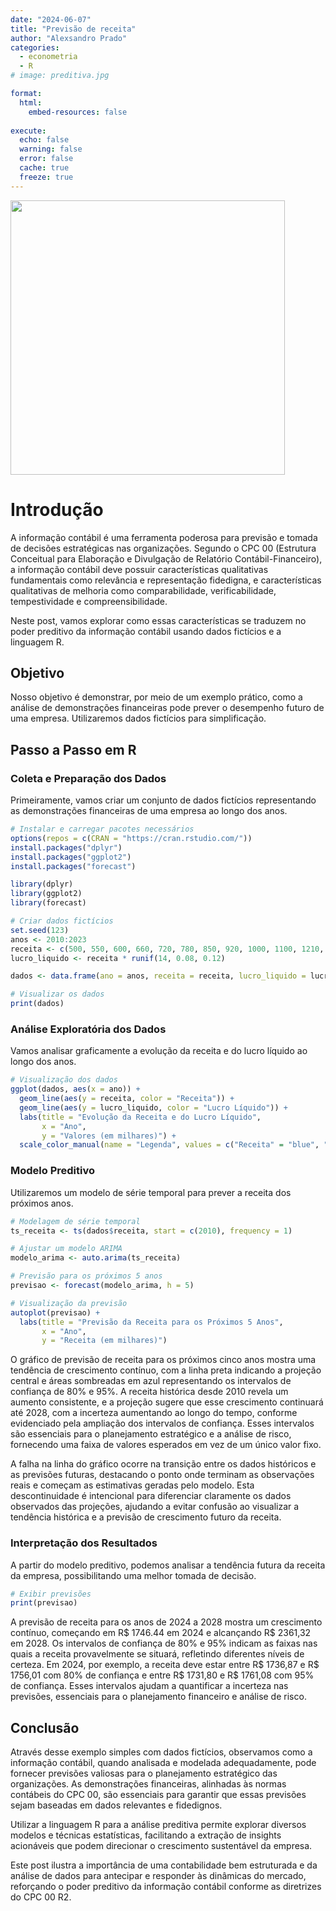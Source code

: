 ```yaml
---
date: "2024-06-07"                                    
title: "Previsão de receita"
author: "Alexsandro Prado"                            
categories:                                           
  - econometria
  - R
# image: preditiva.jpg

format:
  html:
    embed-resources: false
    
execute:
  echo: false
  warning: false
  error: false
  cache: true
  freeze: true
---
```


![](preditiva.jpg){.centered fig-align="center" width="439"}

# Introdução

A informação contábil é uma ferramenta poderosa para previsão e tomada de decisões estratégicas nas organizações. Segundo o CPC 00 (Estrutura Conceitual para Elaboração e Divulgação de Relatório Contábil-Financeiro), a informação contábil deve possuir características qualitativas fundamentais como relevância e representação fidedigna, e características qualitativas de melhoria como comparabilidade, verificabilidade, tempestividade e compreensibilidade.

Neste post, vamos explorar como essas características se traduzem no poder preditivo da informação contábil usando dados fictícios e a linguagem R.

## Objetivo

Nosso objetivo é demonstrar, por meio de um exemplo prático, como a análise de demonstrações financeiras pode prever o desempenho futuro de uma empresa. Utilizaremos dados fictícios para simplificação.

## Passo a Passo em R

### Coleta e Preparação dos Dados

Primeiramente, vamos criar um conjunto de dados fictícios representando as demonstrações financeiras de uma empresa ao longo dos anos.

```r
# Instalar e carregar pacotes necessários
options(repos = c(CRAN = "https://cran.rstudio.com/"))
install.packages("dplyr")
install.packages("ggplot2")
install.packages("forecast")

library(dplyr)
library(ggplot2)
library(forecast)

# Criar dados fictícios
set.seed(123)
anos <- 2010:2023
receita <- c(500, 550, 600, 660, 720, 780, 850, 920, 1000, 1100, 1210, 1330, 1460, 1600)
lucro_liquido <- receita * runif(14, 0.08, 0.12)

dados <- data.frame(ano = anos, receita = receita, lucro_liquido = lucro_liquido)

# Visualizar os dados
print(dados)
```

### Análise Exploratória dos Dados

Vamos analisar graficamente a evolução da receita e do lucro líquido ao longo dos anos.

```r
# Visualização dos dados
ggplot(dados, aes(x = ano)) +
  geom_line(aes(y = receita, color = "Receita")) +
  geom_line(aes(y = lucro_liquido, color = "Lucro Líquido")) +
  labs(title = "Evolução da Receita e do Lucro Líquido",
       x = "Ano",
       y = "Valores (em milhares)") +
  scale_color_manual(name = "Legenda", values = c("Receita" = "blue", "Lucro Líquido" = "green"))
```

### Modelo Preditivo

Utilizaremos um modelo de série temporal para prever a receita dos próximos anos.

```r
# Modelagem de série temporal
ts_receita <- ts(dados$receita, start = c(2010), frequency = 1)

# Ajustar um modelo ARIMA
modelo_arima <- auto.arima(ts_receita)

# Previsão para os próximos 5 anos
previsao <- forecast(modelo_arima, h = 5)

# Visualização da previsão
autoplot(previsao) +
  labs(title = "Previsão da Receita para os Próximos 5 Anos",
       x = "Ano",
       y = "Receita (em milhares)")
```

O gráfico de previsão de receita para os próximos cinco anos mostra uma tendência de crescimento contínuo, com a linha preta indicando a projeção central e áreas sombreadas em azul representando os intervalos de confiança de 80% e 95%. A receita histórica desde 2010 revela um aumento consistente, e a projeção sugere que esse crescimento continuará até 2028, com a incerteza aumentando ao longo do tempo, conforme evidenciado pela ampliação dos intervalos de confiança. Esses intervalos são essenciais para o planejamento estratégico e a análise de risco, fornecendo uma faixa de valores esperados em vez de um único valor fixo.

A falha na linha do gráfico ocorre na transição entre os dados históricos e as previsões futuras, destacando o ponto onde terminam as observações reais e começam as estimativas geradas pelo modelo. Esta descontinuidade é intencional para diferenciar claramente os dados observados das projeções, ajudando a evitar confusão ao visualizar a tendência histórica e a previsão de crescimento futuro da receita.

### Interpretação dos Resultados

A partir do modelo preditivo, podemos analisar a tendência futura da receita da empresa, possibilitando uma melhor tomada de decisão.

```r
# Exibir previsões
print(previsao)
```

A previsão de receita para os anos de 2024 a 2028 mostra um crescimento contínuo, começando em R\$ 1746.44 em 2024 e alcançando R\$ 2361,32 em 2028. Os intervalos de confiança de 80% e 95% indicam as faixas nas quais a receita provavelmente se situará, refletindo diferentes níveis de certeza. Em 2024, por exemplo, a receita deve estar entre R\$ 1736,87 e R\$ 1756,01 com 80% de confiança e entre R\$ 1731,80 e R\$ 1761,08 com 95% de confiança. Esses intervalos ajudam a quantificar a incerteza nas previsões, essenciais para o planejamento financeiro e análise de risco.

## Conclusão

Através desse exemplo simples com dados fictícios, observamos como a informação contábil, quando analisada e modelada adequadamente, pode fornecer previsões valiosas para o planejamento estratégico das organizações. As demonstrações financeiras, alinhadas às normas contábeis do CPC 00, são essenciais para garantir que essas previsões sejam baseadas em dados relevantes e fidedignos.

Utilizar a linguagem R para a análise preditiva permite explorar diversos modelos e técnicas estatísticas, facilitando a extração de insights acionáveis que podem direcionar o crescimento sustentável da empresa.

Este post ilustra a importância de uma contabilidade bem estruturada e da análise de dados para antecipar e responder às dinâmicas do mercado, reforçando o poder preditivo da informação contábil conforme as diretrizes do CPC 00 R2.
